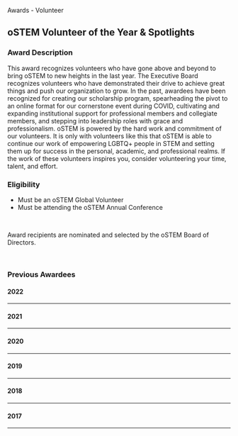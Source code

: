 
<SiteLayout title="Awards - Volunteer">
<div className="border-b-4 border-apricot border-solid pb-4 mb-4 text-center">
<p className="text-5xl font-display font-black">
    Awards - Volunteer
</p>
</div>

<div>

## oSTEM Volunteer of the Year & Spotlights

### Award Description

This award recognizes volunteers who have gone above and beyond to bring oSTEM to new heights in the last year. The Executive Board recognizes volunteers who have demonstrated their drive to achieve great things and push our organization to grow. In the past, awardees have been recognized for creating our scholarship program, spearheading the pivot to an online format for our cornerstone event during COVID, cultivating and expanding institutional support for professional members and collegiate members, and stepping into leadership roles with grace and professionalism. oSTEM is powered by the hard work and commitment of our volunteers. It is only with volunteers like this that oSTEM is able to continue our work of empowering LGBTQ+ people in STEM and setting them up for success in the personal, academic, and professional realms. If the work of these volunteers inspires you, consider volunteering your time, talent, and effort.

### Eligibility

- Must be an oSTEM Global Volunteer
- Must be attending the oSTEM Annual Conference

<br />

Award recipients are nominated and selected by the oSTEM Board of Directors.

</div>

<br />

<div>

### Previous Awardees

#### <div className="text-center my-2">2022</div>

---

<div className="grid gap-8 md:grid-cols-2 my-2">
  <AwardeeCard
    awardeeName="Infrastructure Builder - Ian Hall"
    profileImg="/images/2023/2022Infrastrucutre_IanH.png"
    altDesc="profile photo of Ian Hall"
    width={150}
    height={225}
  />
  <AwardeeCard
    awardeeName="Community Builder - Adam Blackburn"
    profileImg="/images/2023/2022CommunityBuild_AdamB.png"
    altDesc="profile photo of Adam Blackburn"
    width={150}
    height={225}
  />
  <AwardeeCard
    awardeeName="Volunteer of the Year - M Wittkop"
    profileImg="/images/awards/2022Volunteer_MWittkop.jpg"
    altDesc="profile photo of M Wittkop"
    width={150}
    height={225}
  />
  <AwardeeCard
    awardeeName="Conference MVP - Stuart Duncan"
    profileImg="/images/2023/2022ConfMVP_StuartD.png"
    altDesc="profile photo of Stuart Duncan"
    width={150}
    height={225}
  />
</div>

#### <div className="text-center my-2">2021</div>

---

<div className="grid gap-8 md:grid-cols-2 my-2">
  <AwardeeCard
    awardeeName="oSTEM Community Creator - Billie Harrer"
    profileImg="/images/pattern/rainbox-box-pattern-desaturated.png"
    altDesc="profile photo of Billie Harrer"
    width={150}
    height={225}
  />
  <AwardeeCard
    awardeeName="oSTEM Behind The Scenes - Vern Gruning"
    profileImg="/images/pattern/rainbox-box-pattern-desaturated.png"
    altDesc="profile photo of Vern Gruning"
    width={150}
    height={225}
  />
  <AwardeeCard
    awardeeName="Rookie Conference MVP - Sam Krug"
    profileImg="/images/pattern/rainbox-box-pattern-desaturated.png"
    altDesc="profile photo of Sam Krug"
    width={150}
    height={225}
  />
  <AwardeeCard
    awardeeName="Conference MVP - Josh LaBounty"
    profileImg="/images/pattern/rainbox-box-pattern-desaturated.png"
    altDesc="profile photo of Josh LaBounty"
    width={150}
    height={225}
  />
  <AwardeeCard
    awardeeName="Rookie Volunteer of the Year - Sian Rankin-Turner"
    profileImg="/images/pattern/rainbox-box-pattern-desaturated.png"
    altDesc="profile photo of Sian Rankin-Turner"
    width={150}
    height={225}
  />
  <AwardeeCard
    awardeeName="Volunteer of the Year - Abby Ray"
    profileImg="/images/pattern/rainbox-box-pattern-desaturated.png"
    altDesc="profile photo of Abby Ray"
    width={150}
    height={225}
  />
</div>

#### <div className="text-center my-2">2020</div>

---

<div className="grid gap-8 md:grid-cols-2 my-2">
  <AwardeeCard
    awardeeName="Conference MVP - Stephanie Huard"
    profileImg="/images/pattern/rainbox-box-pattern-desaturated.png"
    altDesc="profile photo of Stephanie Huard"
    width={150}
    height={225}
  />
  <AwardeeCard
    awardeeName="Volunteer of the Year - AJ Bryant"
    profileImg="/images/pattern/rainbox-box-pattern-desaturated.png"
    altDesc="profile photo of AJ Bryant"
    width={150}
    height={225}
  />
</div>

#### <div className="text-center my-2">2019</div>

---

<div className="grid gap-8 md:grid-cols-2 my-2">
  <AwardeeCard
    awardeeName="Conference MVP - Jared Canright"
    profileImg="/images/awards/2019ConfMVP_JaredC.png"
    altDesc="profile photo of Jared Canright"
    width={150}
    height={225}
  />
  <AwardeeCard
    awardeeName="Volunteer of the Year - Christian Alonso"
    profileImg="/images/awards/2019VOY_ChristianA.png"
    altDesc="profile photo of Christian Alonso"
    width={150}
    height={225}
  />
</div>

#### <div className="text-center my-2">2018</div>

---

<div className="grid gap-8 md:grid-cols-2 my-2">
  <AwardeeCard
    awardeeName="Volunteer of the Year- Lilian Martinez"
    profileImg="/images/awards/2018Lilian.png"
    altDesc="profile photo of Lilian Martinez"
    width={150}
    height={225}
  />
  <AwardeeCard
    awardeeName="Volunteer of the Year - Sindhu Sreedhar"
    profileImg="/images/awards/2018Sindhu.png"
    altDesc="profile photo of Sindhu Sreedhar"
    width={150}
    height={225}
  />
</div>

#### <div className="text-center my-2">2017</div>

---

<div className="grid gap-8 md:grid-cols-1 my-2">
  <AwardeeCard
    awardeeName="Volunteer of the Year - Janine van Niekerk"
    profileImg="/images/awards/2017Janine.png"
    altDesc="profile photo of Janine van Niekerk"
    width={150}
    height={225}
  />
</div>

</div>
</SiteLayout>
